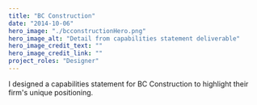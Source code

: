 ```yaml
---
title: "BC Construction"
date: "2014-10-06"
hero_image: "./bcconstructionHero.png"
hero_image_alt: "Detail from capabilities statement deliverable"
hero_image_credit_text: ""
hero_image_credit_link: ""
project_roles: "Designer"
---
```

I designed a capabilities statement for BC Construction to highlight their firm's unique positioning.
